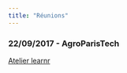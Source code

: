```yaml
---
title: "Réunions"
---
```


### 22/09/2017 - AgroParisTech

[Atelier learnr](https://rstudio.github.io/learnr/)